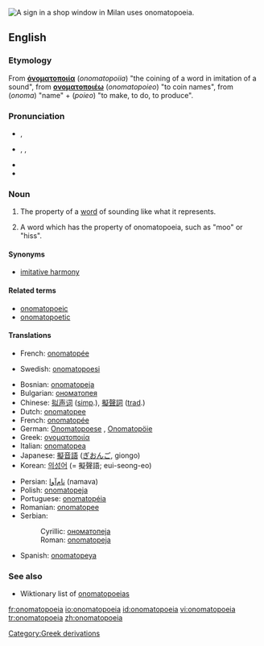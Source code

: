[[Image:Clocks no tic tac.JPG|thumb|right|A sign in a shop window in Milan uses onomatopoeia.]]
{{wikipedia}}
{{was wotd|2006|April|10}}
==English==

===Etymology===
From {{AGr.}} '''[[ὀνοματοποιία]]''' (''onomatopoiia'') "the coining of a word in imitation of a sound", from '''[[ονοματοποιέω]]''' (''onomatopoieo'') "to coin names", from '''{{polytonic|[[ὄνομα]]}}''' (''onoma'') "name" + '''{{polytonic|[[ποιέω]]}}''' (''poieo'') "to make, to do, to produce".

===Pronunciation===
* {{a|RP}} {{IPA|/ˌɒnəˌmætə'piə/}}, {{SAMPA|/%Qn@%m{t@"pi@/}}
* {{a|US}} {{enPR|än'ə-măt'ə-pēʹə ''or'' än'ə-mät'ə-pēʹə}}, {{IPA|/ˌɑːnəˌmætə'piə/|/ˌɑːnəˌmɑːtə'piə/}}, {{SAMPA|/%A:n@%m{t@"pi@/ ''or'' /%A:n@%mA:t@"pi@/}}
* {{audio|en-us-onomatopoeia.ogg|Audio (US)}}
* {{rhymes|iə}}

===Noun===
{{en-noun|s|-}}

# {{uncountable}} The property of a [[word]] of sounding like what it represents.
# {{countable}} A word which has the property of onomatopoeia, such as "moo" or "hiss".

====Synonyms====
*[[imitative harmony]]

====Related terms====
*[[onomatopoeic]]
*[[onomatopoetic]]

====Translations====
{{trans-top|property}}
*French: [[onomatopée]] {{f}}
{{trans-mid}}
*Swedish: [[onomatopoesi]]
{{trans-bottom}}

{{trans-top|word with this property}}
*Bosnian: [[onomatopeja#Bosnian|onomatopeja]] {{f}}
*Bulgarian: [[ономатопея#Bulgarian|ономатопея]] {{f}}
*Chinese: [[拟声词]] ([[Simplified Chinese|simp]].), [[擬聲詞]] ([[Traditional Chinese|trad]].)
*Dutch: [[onomatopee]]
*French: [[onomatopée]] {{f}}
*German: [[Onomatopoese]] {{f}}, [[Onomatopöie]] {{f}}
*Greek: [[ονοματοποιία]] {{f}}
*Italian: [[onomatopea]]
*Japanese: [[擬音語]] ([[ぎおんご]], giongo)
*Korean: [[의성어]] (= 擬聲語; eui-seong-eo)
{{trans-mid}}
*Persian: [[نام‌آوا]] (namava)
*Polish: [[onomatopeja#Polish|onomatopeja]] {{f}}
*Portuguese: [[onomatopéia]]
*Romanian: [[onomatopee]] {{f}}
*Serbian:
*:Cyrillic: [[ономатопеја#Serbian|ономатопеја]] {{f}}
*:Roman: [[onomatopeja#Serbian|onomatopeja]] {{f}}
*Spanish: [[onomatopeya]]
{{trans-bottom}}

===See also===
*Wiktionary list of [[:Category:Onomatopoeia|onomatopoeias]]

[[Category:Greek derivations]]

[[fr:onomatopoeia]]
[[io:onomatopoeia]]
[[id:onomatopoeia]]
[[vi:onomatopoeia]]
[[tr:onomatopoeia]]
[[zh:onomatopoeia]]